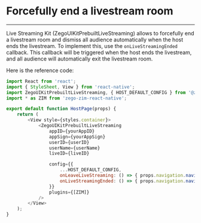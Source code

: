 # Forcefully end a livestream room

- - -


Live Streaming Kit (ZegoUIKitPrebuiltLiveStreaming) allows to forcefully end a livestream room and dismiss all audience automatically when the host ends the livestream.
To implement this, use the `onLiveStreamingEnded` callback. This callback will be triggered when the host ends the livestream, and all audience will automatically exit the livestream room.


Here is the reference code:

```js
import React from 'react';
import { StyleSheet, View } from 'react-native';
import ZegoUIKitPrebuiltLiveStreaming, { HOST_DEFAULT_CONFIG } from '@zegocloud/zego-uikit-prebuilt-live-streaming-rn';
import * as ZIM from 'zego-zim-react-native';

export default function HostPage(props) {
    return (
        <View style={styles.container}>
            <ZegoUIKitPrebuiltLiveStreaming
                appID={yourAppID}
                appSign={yourAppSign}
                userID={userID}
                userName={userName}
                liveID={liveID}

                config={{
                    ...HOST_DEFAULT_CONFIG,
                    onLeaveLiveStreaming: () => { props.navigation.navigate('HomePage') },
                    onLiveStreamingEnded: () => { props.navigation.navigate('HomePage') },
                }}
                plugins={[ZIM]}
            />
        </View>
    );
}
```
